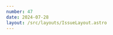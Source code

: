 ```yaml
---
number: 47
date: 2024-07-28
layout: /src/layouts/IssueLayout.astro
---
```



<Title title={`Issue ${frontmatter.number}`} date={frontmatter.date} />

<NewsletterSponsorSlot
  title="Relax, you can roll back your mobile release"
  url={`https://get.runway.team/fix-rollbacks-for-mobile?utm_campaign%3DiOS%20CI%20Newsletter%26utm_medium%3Dweb%26utm_source%3DiOS%20CI%20Newsletter%20Issue%20${frontmatter.number}%26utm_content%3Djul_28_24`}
  description="No one is immune from shipping critical bugs to production, but Runway helps you limit the amount of havoc that can cause."
  image="/runway-rollbacks.gif"
/>

**🤖 The era of automation 🤖**

With the rise of **AI** over the past few years and the introduction of **incredibly powerful LLMs** specifically trained to analyze and write code, many Software Developers started to **fear for their job safety** and believed that AI would eventually take their jobs.

While I can't really speak to what will happen in the very distant future, I don't see **AI replacing any developers** in the near (or even pretty far) future. Instead, I believe that AI will make us even better at our jobs by making us **more effective**, reducing the amount of **boilerplate** and **tedious manual repetitive tasks** that we have to write and perform and will help us **identify and fix problems a lot quicker** than we would have in the past.  

An example of a situation where AI can prove incredibly powerful is when doing **big refactors**. At my old job, we used [Quick and Nimble](https://github.com/Quick/Nimble) extensively in our test suites. We all agreed that we wanted to move away from these frameworks in favour of vanilla XCTest, but due to the sheer amount of tests using the framework, we knew it **wasn't going to be an easy task**.

For this reason, we decided to use a tool like **GitHub Copilot Chat** and prompt it to help migrate full suites within a matter of seconds. While this approach still required manual input, it significantly reduced the migration's effort. For you to see the size of the impact, I was able to migrate a **3000+ line test case** that would normally have taken me hours or even days in a **matter of minutes**! 🤯  
I would thoroughly encourage you if you haven't yet done so to **embrace AI** rather than fear it and **use it to automate processes** and **improve your developer experience**!  

_P.S.: One of the articles that I share in this article is another example of how AI can be used to improve developer experience and productivity, so make sure you continue reading to find out more about it!_

<Providers />

## [🪄 Automatically fix your failing CI/CD builds](https://flyci.net/docs#what-is-flyci-wingman?utm_campaign%3DiOS%20CI%20Newsletter%26utm_medium%3Dweb%26utm_source%3DiOS%20CI%20Newsletter%20Issue%2047%26utm_content%3Djul_28_24)

[**FlyCI**](https://x.com/flyciapp), a company that provides **cheaper and faster runners for GitHub Actions** with the same software installed as the official images, has just launched a new product: **FlyCI Wingman**.

This new product comes in the form of an action that **analyzes failures** in a workflow run and **automatically suggests code changes** to fix them so that you don't have to spend time trying to figure out what the issue is. I think this is a great idea and I'm looking forward to **trying it out**. 

## [🤯 Automatically migrate suites from XCTest to Swift Testing](https://github.com/giginet/swift-testing-revolutionary?utm_campaign%3DiOS%20CI%20Newsletter%26utm_medium%3Dweb%26utm_source%3DiOS%20CI%20Newsletter%20Issue%2047%26utm_content%3Djul_28_24)

[swift-testing](https://github.com/apple/swift-testing) is a new Open-Source library by Apple that leverages the power of Swift macros to provide a modern and Swifty way to write tests on Apple platform apps. It ships bundled in **the Swift 6 toolchain** and **Xcode 16**.

The **swift-testing-revolutionary** Open-Source project from [giginet](https://x.com/giginet), a software engineer at [Line](https://line.me/en/) and core contributor of [Fastlane](https://x.com/FastlaneTools), **automates** the process of **migrating your XCTest suites over to Swift Testing** so that you can convert your whole codebase in a matter of **seconds** instead of months.

## [🏃 Why you need CI/CD as an Indie Dev](https://www.rudrank.com/exploring-indie-life-reducing-friction-by-ci-cd?utm_campaign%3DiOS%20CI%20Newsletter%26utm_medium%3Dweb%26utm_source%3DiOS%20CI%20Newsletter%20Issue%2047%26utm_content%3Djul_28_24)

As an indie dev, you usually have to wear **many hats when working on an app**: from marketing and App Store Optimisation to designing and building new features for the application itself. That's why it's super important that you **rely on automation** as much as possible to avoid spending time **in manual** and **time-consuming processes** such as releasing your application.

[Rudrank](https://x.com/rudrankriyam) has recently gone indie and, in this post, he talks about **the steps he follows every time he creates a new project** and the role CI/CD and automation play in the project's velocity and success.

## [🔐 How to get the checksum of a file using Swift](https://www.polpiella.dev/get-checksum?utm_campaign%3DiOS%20CI%20Newsletter%26utm_medium%3Dweb%26utm_source%3DiOS%20CI%20Newsletter%20Issue%2047%26utm_content%3Djul_28_24)

A checksum is the result of applying an algorithm to a file’s contents that is used to **verify the file's integrity**. It is a common practice to use checksums to ensure that files have not been tampered with or corrupted during transfers such as downloads or uploads.

There are plenty of **command-line tools** that take care of this task for you but, when I was looking for a way to get the checksum of a file in Swift, I found a mixed bag of solutions that were either not cross-platform or dated. In this article, I show you the necessary code to compute a **file's checksum** so that you can use it in your **Swift apps and tools**.

## [🧰 How to compile your Swift executables for different platforms](https://swifttoolkit.dev/posts/building-swift-executables?utm_campaign%3DiOS%20CI%20Newsletter%26utm_medium%3Dweb%26utm_source%3DiOS%20CI%20Newsletter%20Issue%2047%26utm_content%3Djul_28_24)

Swift has features like **a low memory footprint** and **type safety** that make it a great language choice for building command-line tools. When building such tools, it is very important to be familiar with **the process of compiling the code into executables** that can run on all different supported platforms. 

In this article, [Natan](https://x.com/natanrolnik) guides you excellently through the process of compiling your **Swift executable code** into **binaries for multiple platforms**.

## [🧪 How to build and run tests for an iOS app using GitHub Actions](https://brightinventions.pl/blog/ios-build-run-tests-github-actions?utm_campaign%3DiOS%20CI%20Newsletter%26utm_medium%3Dweb%26utm_source%3DiOS%20CI%20Newsletter%20Issue%2047%26utm_content%3Djul_28_24)

Being knowledgeable in CI/CD and knowing how to automatically build and test your application is **a key skill to have as an iOS developer**. However, when you're in the early stages of your career, the world of CI/CD can be **daunting** and **overwhelming**, or at least it was to me in the beginning 😅.

That's why I love seeing introductory content like this series of posts by [Artur Suliński](https://www.linkedin.com/in/artur-suli%C5%84ski-b0301b15a/) on the [Bright Inventions](https://x.com/BrightDevs) blog. If you want a great introduction to the world of iOS CI/CD, definitely check these articles out!